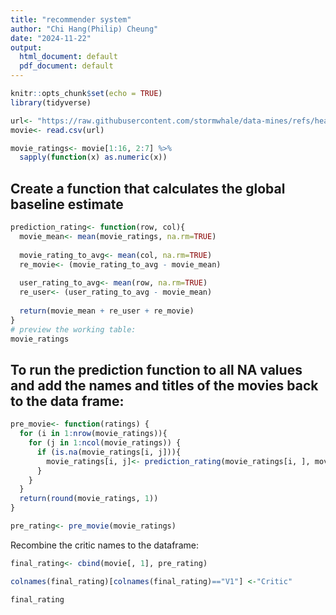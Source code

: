 ```yaml
---
title: "recommender system"
author: "Chi Hang(Philip) Cheung"
date: "2024-11-22"
output:
  html_document: default
  pdf_document: default
---
```


```r
knitr::opts_chunk$set(echo = TRUE)
library(tidyverse)
```

```r
url<- "https://raw.githubusercontent.com/stormwhale/data-mines/refs/heads/main/movieR.csv"
movie<- read.csv(url)

movie_ratings<- movie[1:16, 2:7] %>% 
  sapply(function(x) as.numeric(x))
```

## Create a function that calculates the global baseline estimate
```r
prediction_rating<- function(row, col){
  movie_mean<- mean(movie_ratings, na.rm=TRUE)
  
  movie_rating_to_avg<- mean(col, na.rm=TRUE)
  re_movie<- (movie_rating_to_avg - movie_mean)
  
  user_rating_to_avg<- mean(row, na.rm=TRUE)
  re_user<- (user_rating_to_avg - movie_mean)
  
  return(movie_mean + re_user + re_movie)
}
# preview the working table:
movie_ratings
```
## To run the prediction function to all NA values and add the names and titles of the movies back to the data frame:
```r
pre_movie<- function(ratings) {
  for (i in 1:nrow(movie_ratings)){
    for (j in 1:ncol(movie_ratings)) {
      if (is.na(movie_ratings[i, j])){
        movie_ratings[i, j]<- prediction_rating(movie_ratings[i, ], movie_ratings[, j])
      }
    }
  } 
  return(round(movie_ratings, 1))
}

pre_rating<- pre_movie(movie_ratings)
```
Recombine the critic names to the dataframe:
```r
final_rating<- cbind(movie[, 1], pre_rating)

colnames(final_rating)[colnames(final_rating)=="V1"] <-"Critic"

final_rating
```


